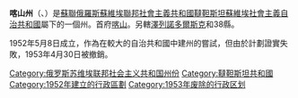 '''喀山州'''（{{lang-ru|Каза́нская о́бласть}}、{{lang-tt|Каза́н өлкәсе́}}）是[[蘇聯|蘇聯]][[俄羅斯蘇維埃聯邦社會主義共和國|俄羅斯蘇維埃聯邦社會主義共和國]][[韃靼斯坦蘇維埃社會主義自治共和國|韃靼斯坦蘇維埃社會主義自治共和國]]屬下的一個州。首府[[喀山|喀山]]。另轄[[澤列諾多爾斯克|澤列諾多爾斯克]]和38縣。

1952年5月8日成立，作為在較大的自治共和國中建州的嘗試，但由於計劃證實失敗，1953年4月30日被撤銷。

[[Category:俄罗斯苏维埃联邦社会主义共和国州份|Category:俄罗斯苏维埃联邦社会主义共和国州份]]
[[Category:韃靼斯坦共和國|Category:韃靼斯坦共和國]]
[[Category:1952年建立的行政區劃|Category:1952年建立的行政區劃]]
[[Category:1953年废除的行政区划|Category:1953年废除的行政区划]]